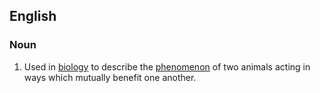 ==English==

===Noun===
{{wikipedia}}
{{en-noun|head=[[reciprocal]] [[altruism]]}}
# {{lb|en|biology}} Used in [[biology]] to describe the [[phenomenon]] of two animals acting in ways which mutually benefit one another.